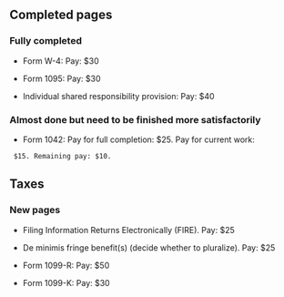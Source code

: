 == Completed pages ==

=== Fully completed ===

* Form W-4: Pay: $30

* Form 1095: Pay: $30

* Individual shared responsibility provision: Pay: $40

=== Almost done but need to be finished more satisfactorily ===

* Form 1042: Pay for full completion: $25. Pay for current work:
  $15. Remaining pay: $10.
 
== Taxes ==

=== New pages ===

* Filing Information Returns Electronically (FIRE). Pay: $25

* De minimis fringe benefit(s) (decide whether to pluralize). Pay: $25

* Form 1099-R: Pay: $50

* Form 1099-K: Pay: $30

